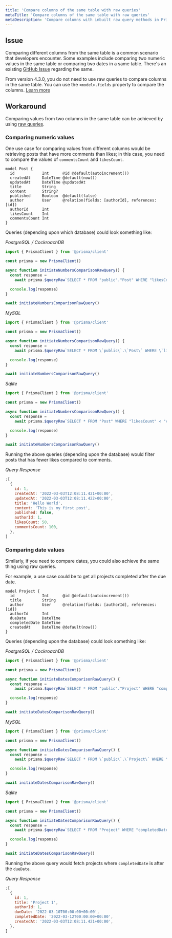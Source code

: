 ```yaml
---
title: 'Compare columns of the same table with raw queries'
metaTitle: 'Compare columns of the same table with raw queries'
metaDescription: 'Compare columns with inbuilt raw query methods in Prisma'
---
```


## Issue

Comparing different columns from the same table is a common scenario that developers encounter. Some examples include comparing two numeric values in the same table or comparing two dates in a same table. There's an existing [GitHub Issue](https://github.com/prisma/prisma/issues/5048) regarding the same.

<Admonition type="info">

From version 4.3.0, you do not need to use raw queries to compare columns in the same table. You can use the `<model>.fields` property to compare the columns. [Learn more](/reference/api-reference/prisma-client-reference#compare-columns-in-the-same-table)

</Admonition>

## Workaround

Comparing values from two columns in the same table can be achieved by using [raw queries](https://www.prisma.io/docs/concepts/components/prisma-client/raw-database-access).

### Comparing numeric values

One use case for comparing values from different columns would be retrieving posts that have more comments than likes; in this case, you need to compare the values of `commentsCount` and `likesCount`.

```prisma
model Post {
  id            Int      @id @default(autoincrement())
  createdAt     DateTime @default(now())
  updatedAt     DateTime @updatedAt
  title         String
  content       String?
  published     Boolean  @default(false)
  author        User     @relation(fields: [authorId], references: [id])
  authorId      Int
  likesCount    Int
  commentsCount Int
}
```

Queries (depending upon which database) could look something like:

_PostgreSQL / CockroachDB_

```js
import { PrismaClient } from '@prisma/client'

const prisma = new PrismaClient()

async function initiateNumbersComparisonRawQuery() {
  const response =
    await prisma.$queryRaw`SELECT * FROM "public"."Post" WHERE "likesCount" < "commentsCount";`

  console.log(response)
}

await initiateNumbersComparisonRawQuery()
```

_MySQL_

```js
import { PrismaClient } from '@prisma/client'

const prisma = new PrismaClient()

async function initiateNumbersComparisonRawQuery() {
  const response =
    await prisma.$queryRaw`SELECT * FROM \`public\`.\`Post\` WHERE \`likesCount\` < \`commentsCount\`;`

  console.log(response)
}

await initiateNumbersComparisonRawQuery()
```

_Sqlite_

```js
import { PrismaClient } from '@prisma/client'

const prisma = new PrismaClient()

async function initiateNumbersComparisonRawQuery() {
  const response =
    await prisma.$queryRaw`SELECT * FROM "Post" WHERE "likesCount" < "commentsCount";`

  console.log(response)
}

await initiateNumbersComparisonRawQuery()
```

Running the above queries (depending upon the database) would filter posts that has fewer likes compared to comments.

_Query Response_

```js
;[
  {
    id: 1,
    createdAt: '2022-03-03T12:08:11.421+00:00',
    updatedAt: '2022-03-03T12:08:11.422+00:00',
    title: 'Hello World',
    content: 'This is my first post',
    published: false,
    authorId: 1,
    likesCount: 50,
    commentsCount: 100,
  },
]
```

### Comparing date values

Similarly, if you need to compare dates, you could also achieve the same thing using raw queries.

For example, a use case could be to get all projects completed after the due date.

```prisma
model Project {
  id            Int      @id @default(autoincrement())
  title         String
  author        User     @relation(fields: [authorId], references: [id])
  authorId      Int
  dueDate       DateTime
  completedDate DateTime
  createdAt     DateTime @default(now())
}
```

Queries (depending upon the database) could look something like:

_PostgreSQL / CockroachDB_

```js
import { PrismaClient } from '@prisma/client'

const prisma = new PrismaClient()

async function initiateDatesComparisonRawQuery() {
  const response =
    await prisma.$queryRaw`SELECT * FROM "public"."Project" WHERE "completedDate" > "dueDate";`

  console.log(response)
}

await initiateDatesComparisonRawQuery()
```

_MySQL_

```js
import { PrismaClient } from '@prisma/client'

const prisma = new PrismaClient()

async function initiateDatesComparisonRawQuery() {
  const response =
    await prisma.$queryRaw`SELECT * FROM \`public\`.\`Project\` WHERE \`completedDate\` > \`dueDate\`;`

  console.log(response)
}

await initiateDatesComparisonRawQuery()
```

_Sqlite_

```js
import { PrismaClient } from '@prisma/client'

const prisma = new PrismaClient()

async function initiateDatesComparisonRawQuery() {
  const response =
    await prisma.$queryRaw`SELECT * FROM "Project" WHERE "completedDate" > "dueDate";`

  console.log(response)
}

await initiateDatesComparisonRawQuery()
```

Running the above query would fetch projects where `completedDate` is after the `dueDate`.

_Query Response_

```js
;[
  {
    id: 1,
    title: 'Project 1',
    authorId: 1,
    dueDate: '2022-03-10T00:00:00+00:00',
    completedDate: '2022-03-12T00:00:00+00:00',
    createdAt: '2022-03-03T12:08:11.421+00:00',
  },
]
```
